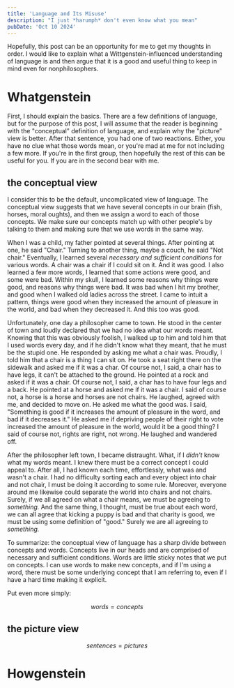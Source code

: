 ```yaml
---
title: 'Language and Its Misuse'
description: "I just *harumph* don't even know what you mean"
pubDate: 'Oct 10 2024'
---
```

Hopefully, this post can be an opportunity for me to get my thoughts in order. I would like to explain what a Wittgenstein-influenced understanding of language is and then argue that it is a good and useful thing to keep in mind even for nonphilosophers. 

# Whatgenstein

First, I should explain the basics. There are a few definitions of language, but for the purpose of this post, I will assume that the reader is beginning with the "conceptual" definition of language, and explain why the "picture" view is better. After that sentence, you had one of two reactions. Either, you have no clue what those words mean, or you're mad at me for not including a few more. If you're in the first group, then hopefully the rest of this can be useful for you. If you are in the second bear with me.

## the conceptual view

I consider this to be the default, uncomplicated view of language. The conceptual view suggests that we have several concepts in our brain (fish, horses, moral oughts), and then we assign a word to each of those concepts. We make sure our concepts match up with other people's by talking to them and making sure that we use words in the same way.

When I was a child, my father pointed at several things. After pointing at one, he said "Chair." Turning to another thing, maybe a couch, he said "Not chair." Eventually, I learned several *necessary and sufficient conditions* for various words. A chair was a chair if I could sit on it. And it was good. I also learned a few more words, I learned that some actions were good, and some were bad. Within my skull, I learned some reasons why things were good, and reasons why things were bad. It was bad when I hit my brother, and good when I walked old ladies across the street. I came to intuit a pattern, things were good when they increased the amount of pleasure in the world, and bad when they decreased it. And this too was good.

Unfortunately, one day a philosopher came to town. He stood in the center of town and loudly declared that we had no idea what our words meant. Knowing that this was obviously foolish, I walked up to him and told him that I used words every day, and if he didn't know what they meant, that he must be the stupid one. He responded by asking me what a chair was. Proudly, I told him that a chair is a thing I can sit on. He took a seat right there on the sidewalk and asked me if it was a char. Of course not, I said, a chair has to have legs, it can't be attached to the ground. He pointed at a rock and asked if it was a chair. Of course not, I said, a char has to have four legs and a back. He pointed at a horse and asked me if it was a chair. I said of course not, a horse is a horse and horses are not chairs. He laughed, agreed with me, and decided to move on. He asked me what the good was. I said, "Something is good if it increases the amount of pleasure in the word, and bad if it decreases it." He asked me if depriving people of their right to vote increased the amount of pleasure in the world, would it be a good thing? I said of course not, rights are right, not wrong. He laughed and wandered off.

After the philosopher left town, I became distraught. What, if I *didn't* know what my words meant. I knew there must be a correct concept I could appeal to. After all, I had known each time, effortlessly, what was and wasn't a chair. I had no difficulty sorting each and every object into chair and not chair, I must be doing it according to some rule. Moreover, everyone around me likewise could separate the world into chairs and not chairs. Surely, if we all agreed on what a chair means, we must be agreeing to *something.* And the same thing, I thought, must be true about each word, we can all agree that kicking a puppy is bad and that charity is good, we must be using some definition of "good." Surely we are all agreeing to *something.*

To summarize: the conceptual view of language has a sharp divide between concepts and words. Concepts live in our heads and are comprised of necessary and sufficient conditions. Words are little sticky notes that we put on concepts. I can use words to make new concepts, and if I'm using a word, there must be some underlying concept that I am referring to, even if I have a hard time making it explicit.

Put even more simply:

$$words = concepts$$

## the picture view

$$sentences = pictures$$

# Howgenstein